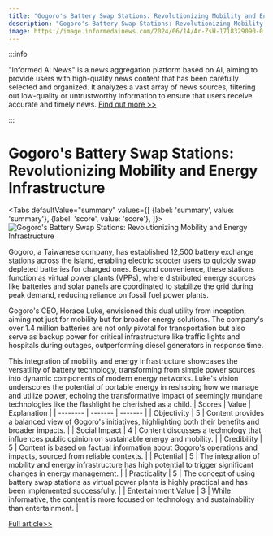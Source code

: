 ```yaml
---
title: "Gogoro's Battery Swap Stations: Revolutionizing Mobility and Energy Infrastructure"
description: "Gogoro's Battery Swap Stations: Revolutionizing Mobility and Energy Infrastructure"
image: https://image.informedainews.com/2024/06/14/Ar-ZsH-1718329090-0.jpg
---
```



:::info

"Informed AI News" is a news aggregation platform based on AI, aiming to provide users with high-quality news content that has been carefully selected and organized. It analyzes a vast array of news sources, filtering out low-quality or untrustworthy information to ensure that users receive accurate and timely news.  [Find out more >>](/)

:::

# Gogoro's Battery Swap Stations: Revolutionizing Mobility and Energy Infrastructure


<Tabs
	defaultValue="summary"
	values={[
	{label: 'summary', value: 'summary'},
	{label: 'score', value: 'score'},
]}>
<TabItem value="summary">
<img
  src="https://image.informedainews.com/2024/06/14/Ar-ZsH-1718329090-0.jpg"
  alt="Gogoro's Battery Swap Stations: Revolutionizing Mobility and Energy Infrastructure"
/>



Gogoro, a Taiwanese company, has established 12,500 battery exchange stations across the island, enabling electric scooter users to quickly swap depleted batteries for charged ones. Beyond convenience, these stations function as virtual power plants (VPPs), where distributed energy sources like batteries and solar panels are coordinated to stabilize the grid during peak demand, reducing reliance on fossil fuel power plants.

Gogoro's CEO, Horace Luke, envisioned this dual utility from inception, aiming not just for mobility but for broader energy solutions. The company's over 1.4 million batteries are not only pivotal for transportation but also serve as backup power for critical infrastructure like traffic lights and hospitals during outages, outperforming diesel generators in response time.

This integration of mobility and energy infrastructure showcases the versatility of battery technology, transforming from simple power sources into dynamic components of modern energy networks. Luke's vision underscores the potential of portable energy in reshaping how we manage and utilize power, echoing the transformative impact of seemingly mundane technologies like the flashlight he cherished as a child.
</TabItem>
<TabItem value="score">
	| Scores     | Value   | Explanation |
	| -------- | ------- | ------- |
	| Objectivity  | 5    | Content provides a balanced view of Gogoro's initiatives, highlighting both their benefits and broader impacts.    |
	| Social Impact | 4     | Content discusses a technology that influences public opinion on sustainable energy and mobility.    |
	| Credibility    | 5    | Content is based on factual information about Gogoro's operations and impacts, sourced from reliable contexts.    |
	| Potential    | 5    | The integration of mobility and energy infrastructure has high potential to trigger significant changes in energy management.    |
	| Practicality    | 5    | The concept of using battery swap stations as virtual power plants is highly practical and has been implemented successfully.    |
	| Entertainment Value    | 3    | While informative, the content is more focused on technology and sustainability than entertainment.    |
</TabItem>
</Tabs>

[Full article>>](https://www.mittrchina.com/news/detail/13427)
